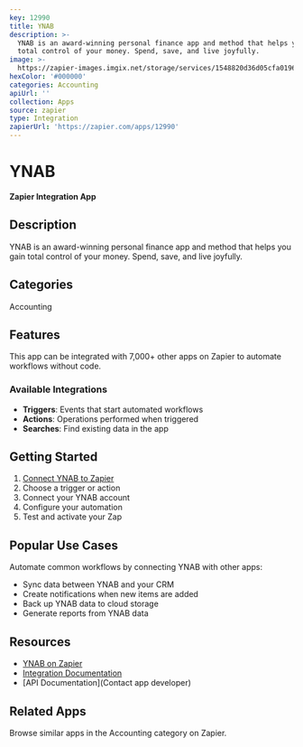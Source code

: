 ```yaml
---
key: 12990
title: YNAB
description: >-
  YNAB is an award-winning personal finance app and method that helps you gain
  total control of your money. Spend, save, and live joyfully.
image: >-
  https://zapier-images.imgix.net/storage/services/1548820d36d05cfa0196e6793a74fdf6.png?auto=format%2Ccompress&ixlib=python-3.0.0&q=50
hexColor: '#000000'
categories: Accounting
apiUrl: ''
collection: Apps
source: zapier
type: Integration
zapierUrl: 'https://zapier.com/apps/12990'
---
```

# YNAB

**Zapier Integration App**

## Description

YNAB is an award-winning personal finance app and method that helps you gain total control of your money. Spend, save, and live joyfully.

## Categories

Accounting

## Features

This app can be integrated with 7,000+ other apps on Zapier to automate workflows without code.

### Available Integrations

- **Triggers**: Events that start automated workflows
- **Actions**: Operations performed when triggered
- **Searches**: Find existing data in the app

## Getting Started

1. [Connect YNAB to Zapier](https://zapier.com/apps/12990)
2. Choose a trigger or action
3. Connect your YNAB account
4. Configure your automation
5. Test and activate your Zap

## Popular Use Cases

Automate common workflows by connecting YNAB with other apps:

- Sync data between YNAB and your CRM
- Create notifications when new items are added
- Back up YNAB data to cloud storage
- Generate reports from YNAB data

## Resources

- [YNAB on Zapier](https://zapier.com/apps/12990)
- [Integration Documentation](https://zapier.com/apps/12990/integrations)
- [API Documentation](Contact app developer)

## Related Apps

Browse similar apps in the Accounting category on Zapier.
